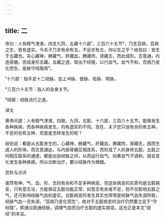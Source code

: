 ```yaml
---
---
---
```

title: 二
---




帝曰：人有精气津液，四支九窍，五藏十六部¹，三百六十五节²，乃生百病，百病之生，皆有虚实。今夫子乃言有余有五，不足亦有五，何以生之乎？岐伯曰：皆生于五藏也。夫心藏神，肺藏气，肝藏血，脾藏肉，肾藏志，而此成形。志意通，内连骨髓，而成身形五藏。五藏之道，皆出于经隧，以行血气。血气不和，百病乃变化而生。是故守经隧焉³。

¹十六部：指手足十二经脉，加上冲脉、督脉、任脉、带脉。

²三百六十五节：指人的全身关节。

³经隧：经脉流行之道。

译文

黄帝问道：人有精气津液，四肢、九窍，五脏、十六部，三百六十五节，能够发生各种疾病，而各种疾病发生，均有虚实的不同。现在，夫子您只说有余的有五种，不足的也有五种，究竟是怎样发生的呢？

岐伯说：都是从五脏发生的。心藏神，肺藏气，肝藏血，脾藏肉，肾藏志，因而生成人的形体。而志意通达，与内部骨髓互相连系，而形成了人的身体五脏。五脏之间相互联系的通道，都是出自经脉之间，从而运行血气。如果血气不调和，就会变化发生各种疾病。所以诊断治疗，要以经脉作为根据。

赏析与点评

虽然有神、气、血、形、志的有余和不足多种病变，但这些病变的实质均是五脏病变，只有意志治，方能保证五脏功能正常，如意志有余或不足，则不仅影响五脏之气，还可影响经脉气血的虚实。五脏病变的发生其实也常常是经脉气血失调所致，经脉气血一旦失调，“百病乃变化而生”，故对于五脏病变的治疗仍然要立足于“守经隧”，即通过疏通经脉，调理气血而治疗五脏的虚实病变。这也正是本文“调经”的本旨。